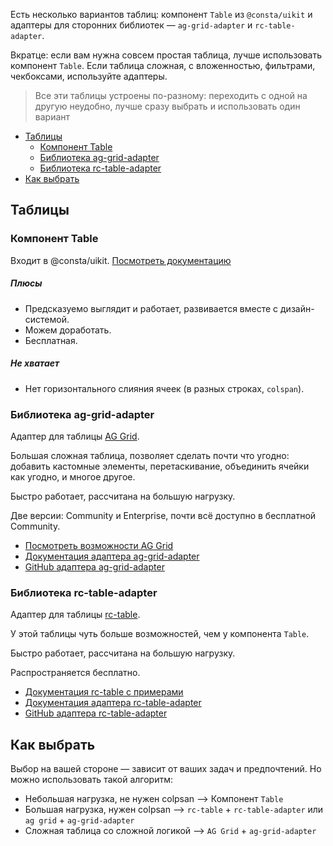 
Есть несколько вариантов таблиц: компонент `Table` из `@consta/uikit` и
адаптеры для сторонних библиотек — `ag-grid-adapter` и `rc-table-adapter`.

Вкратце: если вам нужна совсем простая таблица, лучше использовать компонент `Table`.
Если таблица сложная, с вложенностью, фильтрами, чекбоксами, используйте адаптеры.

> Все эти таблицы устроены по-разному: переходить с одной на другую неудобно,
> лучше сразу выбрать и использовать один вариант

<MdxMenu>

- [Таблицы](#таблицы)
  - [Компонент Table](#компонент-table)
  - [Библиотека ag-grid-adapter](#библиотека-ag-grid-adapter)
  - [Библиотека rc-table-adapter](#библиотека-rc-table-adapter)
- [Как выбрать](#как-выбрать)

</MdxMenu>

## Таблицы

### Компонент Table

Входит в @consta/uikit. [Посмотреть документацию](##LIBS.STAND/stand:uikit-components-table-stable)

##### Плюсы

- Предсказуемо выглядит и работает, развивается вместе с дизайн-системой.
- Можем доработать.
- Бесплатная.

##### Не хватает

- Нет горизонтального слияния ячеек (в разных строках, `colspan`).

### Библиотека ag-grid-adapter

Адаптер для таблицы [AG Grid](https://www.ag-grid.com/react-data-grid/getting-started/).

Большая сложная таблица, позволяет сделать почти что угодно:
добавить кастомные элементы, перетаскивание, объединить ячейки как угодно,
и многое другое.

Быстро работает, рассчитана на большую нагрузку.

Две версии: Community и Enterprise, почти всё доступно в бесплатной Community.

- [Посмотреть возможности AG Grid](https://www.ag-grid.com/react-data-grid/licensing/#feature-comparison)
- [Документация адаптера ag-grid-adapter](https://ag-grid-adapter.consta.design/libs/ag-grid-adapter)
- [GitHub адаптера ag-grid-adapter](https://github.com/consta-design-system/ag-grid-adapter)

### Библиотека rc-table-adapter

Адаптер для таблицы [rc-table](https://github.com/react-component/table).

У этой таблицы чуть больше возможностей, чем у компонента `Table`.

Быстро работает, рассчитана на большую нагрузку.

Распространяется бесплатно.

- [Документация rc-table с примерами](https://table-react-component.vercel.app/)
- [Документация адаптера rc-table-adapter](https://rc-table-adapter.consta.design/)
- [GitHub адаптера rc-table-adapter](https://github.com/consta-design-system/rc-table-adapter)

## Как выбрать

Выбор на вашей стороне — зависит от ваших задач и предпочтений. Но можно использовать такой алгоритм:

- Небольшая нагрузка, не нужен colpsan —> Компонент `Table`
- Большая нагрузка, нужен colpsan —> `rc-table` + `rc-table-adapter` или `ag grid` + `ag-grid-adapter`
- Сложная таблица со сложной логикой —> `AG Grid` + `ag-grid-adapter`
